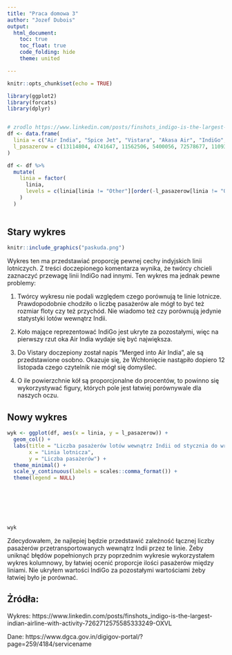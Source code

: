 ---
title: "Praca domowa 3"
author: "Jozef Dubois"
output: 
  html_document:
    toc: true
    toc_float: true
    code_folding: hide
    theme: united

---

```{r setup, include=FALSE}
knitr::opts_chunk$set(echo = TRUE)

library(ggplot2)
library(forcats)
library(dplyr) 


# zrodlo https://www.linkedin.com/posts/finshots_indigo-is-the-largest-indian-airline-with-activity-7262712575585333249-OXVL
df <- data.frame(
  linia = c("Air India", "Spice Jet", "Vistara", "Akasa Air", "IndiGo", "Other"),
  l_pasazerow = c(13114804, 4741647, 11562506, 5400056, 72578677, 11093752)
) 

df <- df %>% 
  mutate(
    linia = factor(
      linia,
      levels = c(linia[linia != "Other"][order(-l_pasazerow[linia != "Other"])], "Other")
    )
  )
  
```

## Stary wykres

```{r}
knitr::include_graphics("paskuda.png")
```


Wykres ten ma przedstawiać proporcję pewnej cechy indyjskich linii lotniczych. Z treści doczepionego komentarza wynika, że twórcy chcieli zaznaczyć przewagę linii IndiGo nad innymi. Ten wykres ma jednak pewne problemy:

1) Twórcy wykresu nie podali względem czego porównują te linie lotnicze. Prawdopodobnie chodziło o liczbę pasażerów ale mógł to być też rozmiar floty czy też przychód. Nie wiadomo też czy porównują jedynie statystyki lotów wewnątrz Indii.

2) Koło mające reprezentować IndiGo jest ukryte za pozostałymi, więc na pierwszy rzut oka Air India wydaje się być największa.

3) Do Vistary doczepiony został napis "Merged into Air India", ale są przedstawione osobno. Okazuje się, że Wchłonięcie nastąpiło dopiero 12 listopada czego czytelnik nie mógł się domyśleć.

4) O ile powierzchnie kół są proporcjonalne do procentów, to powinno się wykorzystywać figury, których pole jest łatwiej porównywale dla naszych oczu.




## Nowy wykres



```{r wykres, message=FALSE}


  
  

wyk <- ggplot(df, aes(x = linia, y = l_pasazerow)) +
  geom_col() +
  labs(title = "Liczba pasażerów lotów wewnątrz Indii od stycznia do września 2024 roku",
       x = "Linia lotnicza",
       y = "Liczba pasażerów") +
  theme_minimal() +
  scale_y_continuous(labels = scales::comma_format()) +
  theme(legend = NULL)



  
  


wyk
```

Zdecydowałem, że najlepiej będzie przedstawić zależność łącznej liczby pasażerów przetransportowanych wewnątrz Indii przez te linie. Żeby uniknąć błędów popełnionych przy poprzednim wykresie wykorzystałem wykres kolumnowy, by łatwiej ocenić proporcje ilości pasażerów między liniami. Nie ukryłem wartości IndiGo za pozostałymi wartościami żeby łatwiej było je porównać.

## Żródła:

Wykres: https://www.linkedin.com/posts/finshots_indigo-is-the-largest-indian-airline-with-activity-7262712575585333249-OXVL

Dane: https://www.dgca.gov.in/digigov-portal/?page=259/4184/servicename

